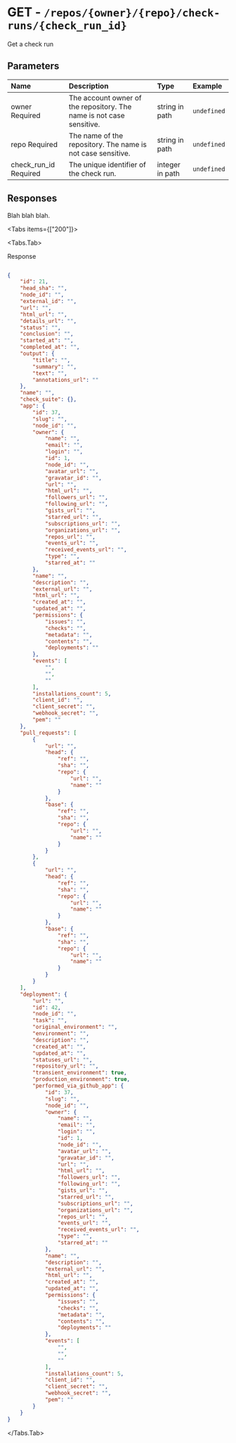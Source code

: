
# GET - `/repos/{owner}/{repo}/check-runs/{check_run_id}`

Get a check run

## Parameters

| Name | Description | Type | Example |
| :---- | :---- | :---- | :---- |
| owner <span class="bg-blue-100 text-blue-800 text-xs font-medium me-2 px-2.5 py-0.5 rounded dark:bg-blue-900 dark:text-blue-300">Required</span> | The account owner of the repository. The name is not case sensitive. | string in path | `undefined` |
| repo <span class="bg-blue-100 text-blue-800 text-xs font-medium me-2 px-2.5 py-0.5 rounded dark:bg-blue-900 dark:text-blue-300">Required</span> | The name of the repository. The name is not case sensitive. | string in path | `undefined` |
| check_run_id <span class="bg-blue-100 text-blue-800 text-xs font-medium me-2 px-2.5 py-0.5 rounded dark:bg-blue-900 dark:text-blue-300">Required</span> | The unique identifier of the check run. | integer in path | `undefined` |

## Responses

Blah blah blah.

<Tabs items={["200"]}>

<Tabs.Tab>

Response

```json

{
    "id": 21,
    "head_sha": "",
    "node_id": "",
    "external_id": "",
    "url": "",
    "html_url": "",
    "details_url": "",
    "status": "",
    "conclusion": "",
    "started_at": "",
    "completed_at": "",
    "output": {
        "title": "",
        "summary": "",
        "text": "",
        "annotations_url": ""
    },
    "name": "",
    "check_suite": {},
    "app": {
        "id": 37,
        "slug": "",
        "node_id": "",
        "owner": {
            "name": "",
            "email": "",
            "login": "",
            "id": 1,
            "node_id": "",
            "avatar_url": "",
            "gravatar_id": "",
            "url": "",
            "html_url": "",
            "followers_url": "",
            "following_url": "",
            "gists_url": "",
            "starred_url": "",
            "subscriptions_url": "",
            "organizations_url": "",
            "repos_url": "",
            "events_url": "",
            "received_events_url": "",
            "type": "",
            "starred_at": ""
        },
        "name": "",
        "description": "",
        "external_url": "",
        "html_url": "",
        "created_at": "",
        "updated_at": "",
        "permissions": {
            "issues": "",
            "checks": "",
            "metadata": "",
            "contents": "",
            "deployments": ""
        },
        "events": [
            "",
            "",
            ""
        ],
        "installations_count": 5,
        "client_id": "",
        "client_secret": "",
        "webhook_secret": "",
        "pem": ""
    },
    "pull_requests": [
        {
            "url": "",
            "head": {
                "ref": "",
                "sha": "",
                "repo": {
                    "url": "",
                    "name": ""
                }
            },
            "base": {
                "ref": "",
                "sha": "",
                "repo": {
                    "url": "",
                    "name": ""
                }
            }
        },
        {
            "url": "",
            "head": {
                "ref": "",
                "sha": "",
                "repo": {
                    "url": "",
                    "name": ""
                }
            },
            "base": {
                "ref": "",
                "sha": "",
                "repo": {
                    "url": "",
                    "name": ""
                }
            }
        }
    ],
    "deployment": {
        "url": "",
        "id": 42,
        "node_id": "",
        "task": "",
        "original_environment": "",
        "environment": "",
        "description": "",
        "created_at": "",
        "updated_at": "",
        "statuses_url": "",
        "repository_url": "",
        "transient_environment": true,
        "production_environment": true,
        "performed_via_github_app": {
            "id": 37,
            "slug": "",
            "node_id": "",
            "owner": {
                "name": "",
                "email": "",
                "login": "",
                "id": 1,
                "node_id": "",
                "avatar_url": "",
                "gravatar_id": "",
                "url": "",
                "html_url": "",
                "followers_url": "",
                "following_url": "",
                "gists_url": "",
                "starred_url": "",
                "subscriptions_url": "",
                "organizations_url": "",
                "repos_url": "",
                "events_url": "",
                "received_events_url": "",
                "type": "",
                "starred_at": ""
            },
            "name": "",
            "description": "",
            "external_url": "",
            "html_url": "",
            "created_at": "",
            "updated_at": "",
            "permissions": {
                "issues": "",
                "checks": "",
                "metadata": "",
                "contents": "",
                "deployments": ""
            },
            "events": [
                "",
                "",
                ""
            ],
            "installations_count": 5,
            "client_id": "",
            "client_secret": "",
            "webhook_secret": "",
            "pem": ""
        }
    }
}

```

</Tabs.Tab>

</Tabs>